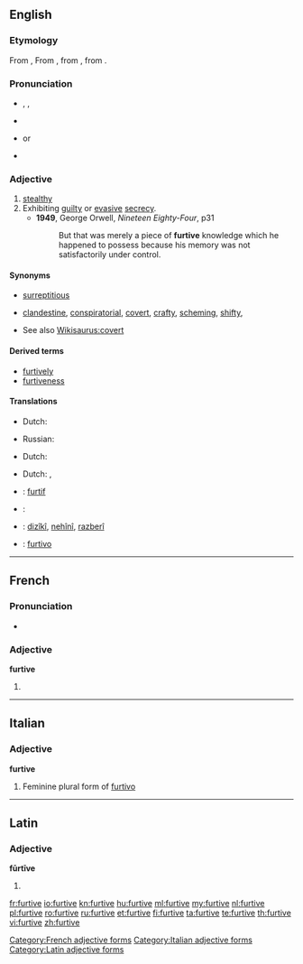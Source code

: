 ==English==

===Etymology===
From {{etyl|fr}} {{term|furtif|furtif|stealthy|lang=fr}}, From {{etyl|la}} {{term|furtivus|fūrtīvus|stolen|lang=la}}, from {{term|furtum|fūrtum|theft|lang=la}}, from {{term|fur|fūr|thief|lang=la}}.

===Pronunciation===
* {{a|UK}}, {{a|AusE}}, {{IPA|/ˈfɜːtɪv/}}
* {{audio|en-uk-Furtive.ogg|Audio (UK)}}
* {{a|US}} {{IPA|/ˈfɚ.ɾɪv/}} or {{IPA|/ˈfɝ.ɾɪv/}}
* {{audio|en-us-furtive.ogg|Audio (US)}}

===Adjective===
{{en-adj}}

# [[stealthy]]
# Exhibiting [[guilty]] or [[evasive]] [[secrecy]].
#* '''1949''', George Orwell, ''Nineteen Eighty-Four'', p31
#*: But that was merely a piece of '''furtive''' knowledge which he happened to possess because his memory was not satisfactorily under control.

{{rfex}}

====Synonyms====
* {{sense|stealthy}} [[surreptitious]]
* {{sense|having hidden motives}} [[clandestine]], [[conspiratorial]], [[covert]], [[crafty]], [[scheming]], [[shifty]],
* See also [[Wikisaurus:covert]]

====Derived terms====
* [[furtively]]
* [[furtiveness]]

====Translations====
{{trans-top|stealthy}}
* Dutch: {{t+|nl|heimelijk}}
{{trans-mid}}
* Russian: {{t+|ru|скрытный}}
{{trans-bottom}}

{{trans-top|having hidden motives}}
* Dutch: {{t+|nl|geniepig}}
{{trans-mid}}
{{trans-bottom}}

{{trans-top|exhibiting guilty or evasive secrecy}}
* Dutch: {{t+|nl|heimelijk}}, {{t+|nl|geheim}}
{{trans-mid}}
{{trans-bottom}}

{{checktrans-top}}
* {{ttbc|fr}}: [[furtif]]
* {{ttbc|ia}}: {{t-|ia|furtive|xs=Interlingua}}
* {{ttbc|ku}}: [[dizîkî]], [[nehînî]], [[razberî]]
{{trans-mid}}
* {{ttbc|pt}}: [[furtivo]]
{{trans-bottom}}

----

==French==

===Pronunciation===
* {{IPA|/fyʁtiv/|lang=fr}}

===Adjective===
'''furtive''' {{f}}

# {{feminine of|[[furtif]]|lang=fr}}

[[Category:French adjective forms]]

----

==Italian==

===Adjective===
'''furtive''' {{f}}

# Feminine plural form of [[furtivo]]

[[Category:Italian adjective forms]]

----

==Latin==

===Adjective===
'''fūrtīve'''

# {{inflection of|furtivus|fūrtīvus|m|voc|s|lang=la}}

[[Category:Latin adjective forms]]

[[fr:furtive]]
[[io:furtive]]
[[kn:furtive]]
[[hu:furtive]]
[[ml:furtive]]
[[my:furtive]]
[[nl:furtive]]
[[pl:furtive]]
[[ro:furtive]]
[[ru:furtive]]
[[et:furtive]]
[[fi:furtive]]
[[ta:furtive]]
[[te:furtive]]
[[th:furtive]]
[[vi:furtive]]
[[zh:furtive]]